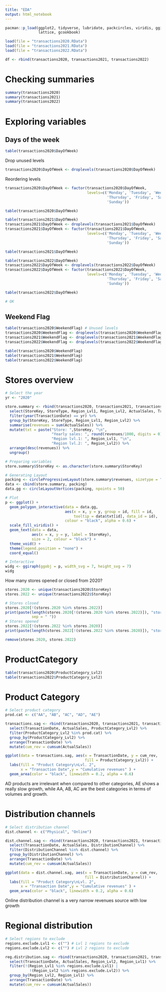 ```yaml
---
title: "EDA"
output: html_notebook
---
```


```r
pacman::p_load(ggplot2, tidyverse, lubridate, packcircles, viridis, ggiraph,
               lattice, gcookbook)
```


```r
load(file = "transactions2020.RData")
load(file = "transactions2021.RData")
load(file = "transactions2022.RData")
```

```r
df <- rbind(transactions2020, transactions2021, transactions2022)
```


# Checking summaries
```r
summary(transactions2020)
summary(transactions2021)
summary(transactions2022)
```



# Exploring variables

## Days of the week

```r
table(transactions2020$DayOfWeek)
```

Drop unused levels
```r
transactions2020$DayOfWeek <- droplevels(transactions2020$DayOfWeek)
```

Reordering levels
```r
transactions2020$DayOfWeek <- factor(transactions2020$DayOfWeek,
                                     levels=c('Monday', 'Tuesday', 'Wednesday',
                                              'Thursday', 'Friday', 'Saturday',
                                              'Sunday'))

table(transactions2020$DayOfWeek)
```

```r
table(transactions2021$DayOfWeek)
transactions2021$DayOfWeek <- droplevels(transactions2021$DayOfWeek)
transactions2021$DayOfWeek <- factor(transactions2021$DayOfWeek,
                                     levels=c('Monday', 'Tuesday', 'Wednesday',
                                              'Thursday', 'Friday', 'Saturday',
                                              'Sunday'))

table(transactions2021$DayOfWeek)
```

```r
table(transactions2022$DayOfWeek)
transactions2022$DayOfWeek <- droplevels(transactions2022$DayOfWeek)
transactions2022$DayOfWeek <- factor(transactions2022$DayOfWeek,
                                     levels=c('Monday', 'Tuesday', 'Wednesday',
                                              'Thursday', 'Friday', 'Saturday',
                                              'Sunday'))

table(transactions2022$DayOfWeek)

# OK
```


## Weekend Flag
```r
table(transactions2020$WeekendFlag) # Unused levels
transactions2020$WeekendFlag <- droplevels(transactions2020$WeekendFlag)
transactions2021$WeekendFlag <- droplevels(transactions2021$WeekendFlag)
transactions2022$WeekendFlag <- droplevels(transactions2022$WeekendFlag)

table(transactions2020$WeekendFlag)
table(transactions2021$WeekendFlag)
table(transactions2022$WeekendFlag)
```

# Stores overview
```r
# Select the year
yr <- "2020"

store.summary <- rbind(transactions2020, transactions2021, transactions2022) %>% 
  select(StoreKey, StoreType, Region_Lvl1, Region_Lvl2, ActualSales, TransactionDate) %>% 
  filter(year(TransactionDate) == yr) %>% 
  group_by(StoreKey, StoreType, Region_Lvl1, Region_Lvl2) %>% 
  summarise(revenues = sum(ActualSales)) %>% 
  mutate(txt = paste("Store: ",StoreKey, "\n",
                     "Yearly sales: ", round(revenues/1000, digits = 0),"k€", "\n",
                     "Region lvl.1: ", Region_Lvl1, "\n",
                     "Region lvl.2: ", Region_Lvl2)) %>% 
  arrange(desc(revenues)) %>% 
  ungroup()

# Preparing variables
store.summary$StoreKey <- as.character(store.summary$StoreKey)
```

```r
# Generating Layout
packing <- circleProgressiveLayout(store.summary$revenues, sizetype = "area")
data <- cbind(store.summary, packing)
data.gg <- circleLayoutVertices(packing, npoints = 50)

# Plot
p <- ggplot() +
  geom_polygon_interactive(data = data.gg,
                           aes(x = x, y = y, group = id, fill = id,
                               tooltip = data$txt[id], data_id = id),
                           colour = "black", alpha = 0.6) +
  scale_fill_viridis() +
  geom_text(data = data,
            aes(x = x, y = y, label = StoreKey),
            size = 2, colour = "black") +
  theme_void() + 
  theme(legend.position = "none") +
  coord_equal()

# Interactive
widg <- ggiraph(ggobj = p, width_svg = 7, height_svg = 7)
widg
```

How many stores opened or closed from 2020?
```r
stores.2020 <- unique(transactions2020$StoreKey)
stores.2022 <- unique(transactions2022$StoreKey)

# Stores closed
stores.2020[!(stores.2020 %in% stores.2022)]
print(paste(length(stores.2020[!(stores.2020 %in% stores.2022)]), "stores closed from 2020",
            sep = " "))
# Stores opened
stores.2022[!(stores.2022 %in% stores.2020)]
print(paste(length(stores.2022[!(stores.2022 %in% stores.2020)]), "stores opened from 2020"))

remove(stores.2020, stores.2022)
```

# ProductCategory
```r
table(transactions2020$ProductCategory_Lvl2)
table(transactions2022$ProductCategory_Lvl2)
```

# Product Category

```r
# Select product category
prod.cat <- c("AA", "AB", "AC", "AD", "AE")

transactions.sag <- rbind(transactions2020, transactions2021, transactions2022) %>% 
  select(TransactionDate, ActualSales, ProductCategory_Lvl2) %>% 
  filter(ProductCategory_Lvl2 %in% prod.cat) %>% 
  group_by(ProductCategory_Lvl2) %>% 
  arrange(TransactionDate) %>% 
  mutate(cum_rev = cumsum(ActualSales))

```

```r
ggplot(data = transactions.sag, aes(x = TransactionDate, y = cum_rev,
                                    fill = ProductCategory_Lvl2)) +
  labs(fill = "Product Category\nLvl. 2", 
       x = "Transaction Date",y = "Cumulative revenues" ) +
  geom_area(color = "black", linewidth = 0.2, alpha = 0.6)
```

AD products are irrelevant when compared to other categories, AE shows a really slow growth, while AA, AB, AC are the best categories in terms of volumes and growth.

# Distribution channels

```r
# Select distribution channel
dist.channel <- c("Physical", "Online")

dist.channel.sag <- rbind(transactions2020, transactions2021, transactions2022) %>% 
  select(TransactionDate, ActualSales, DistributionChannel) %>% 
  filter(DistributionChannel %in% dist.channel) %>% 
  group_by(DistributionChannel) %>% 
  arrange(TransactionDate) %>% 
  mutate(cum_rev = cumsum(ActualSales))

```

```r
ggplot(data = dist.channel.sag, aes(x = TransactionDate, y = cum_rev,
                                    fill = DistributionChannel)) +
  labs(fill = "Product Category\nLvl. 2", 
       x = "Transaction Date",y = "Cumulative revenues" ) +
  geom_area(color = "black", linewidth = 0.2, alpha = 0.6)
```

Online distribution channel is a very narrow revenues source with low growth


# Regional distribution

```r
# Select regions to exclude
regions.exclude.Lvl1 <- c("") # Lvl 1 regions to exclude
regions.exclude.Lvl2 <- c("") # Lvl 2 regions to exclude

reg.distribution.sag <- rbind(transactions2020, transactions2021, transactions2022) %>% 
  select(TransactionDate, ActualSales, Region_Lvl2, Region_Lvl1) %>% 
  filter(!(Region_Lvl1 %in% regions.exclude.Lvl1) | 
           !(Region_Lvl2 %in% regions.exclude.Lvl2)) %>% 
  group_by(Region_Lvl2, Region_Lvl1) %>% 
  arrange(TransactionDate) %>% 
  mutate(cum_rev = cumsum(ActualSales))
```






